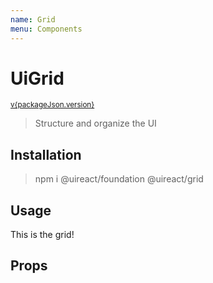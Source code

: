 ```yaml
---
name: Grid
menu: Components
---
```



# UiGrid

<sup><a href="https://github.com/inavac182/ui-react/blob/main/grid/card/" target="_blank">v{packageJson.version}</a></sup>

> Structure and organize the UI

## Installation

> npm i @uireact/foundation @uireact/grid

## Usage

<Playground>
    <UiGrid>This is the grid!</UiGrid>
</Playground>

## Props
<Props of={UiGrid} />